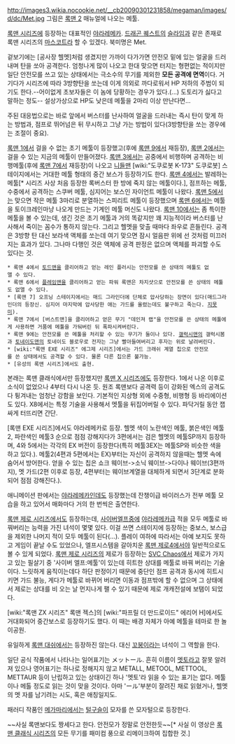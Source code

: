 http://images3.wikia.nocookie.net/__cb20090301231858/megaman/images/d/dc/Met.jpg
그림은 [[록맨 2]] 매뉴얼에 나오는 메툴.

[[록맨 시리즈]]에 등장하는 대표적인 [[야라레메카]]. [[드래곤 퀘스트]]의 [[슬라임]]과 같은 존재로 록맨 시리즈의 [[마스코트]]라 할 수 있겠다. 북미명은 Met.

겉보기에는 [공사장 헬멧]처럼 생겼지만 가까이 다가가면 안전모 밑에 있는 얼굴을 드러내며 탄을 쏘아 공격한다. 엄청나게 많이 나오고 한대 맞으면 터지는 형편없는 적이지만 일단 안전모를 쓰고 있는 상태에서는 극소수의 무기를 제외한 '''모든 공격에 면역'''이다. 거기다가 시리즈에 따라 3방향탄을 쏘는데 이게 의외로 까다로워서 HP 저하의 주범이 되기도 한다.--어이없게 초보자들은 이 놈에 당황하는 경우가 있다.(...) 도토리가 싫다고 말하는 정도-- 설상가상으로 HP도 낮은데 메툴을 2마리 이상 만난다면...

주된 대응법으로는 바로 앞에서 버스터를 난사하여 얼굴을 드러내는 즉시 탄이 맞게 하는 방법과, 점프로 뛰어넘은 뒤 무시하고 그냥 가는 방법이 있다(3방향탄을 쏘는 경우에는 조절이 중요).

[[록맨 1]]에서 걸을 수 없는 초기 메툴이 등장했고(후에 [[록맨 9]]에서 재등장), [[록맨 2]]에서는 걸을 수 있는 지금의 메툴이 만들어졌다. [[록맨 3]]에서는 공중에서 비행하며 공격하는 비행메툴(후에 [[록맨 7]]에서 재등장)이 나오고 [[니들맨]] [wiki:"도쿠로봇 K-173" 도쿠로봇] 스테이지에서는 거대한 메툴 형태의 중간 보스가 등장하기도 한다. [[록맨 4]]에서는 발레하는 메툴[* 시리즈 사상 처음 등장한 록버스터 한 방에 죽지 않는 메툴이다.], 점프하는 메툴, 수중에서 공격하는 스쿠버 메툴, 심지어는 보스인 자이언트 메툴이 나왔다. [[록맨 5]]에서는 맞으면 작은 메툴 3마리로 분열하는 스피리트 메툴이 등장했으며 [[록맨 6]]에서는 메툴을 토이크레인마냥 나오게 만드는 기계인 메툴 머신도 나왔다.  [[록맨 10]]에서는 좀 특이한 메툴을 볼 수 있는데, 생긴 것은 초기 메툴과 거의 똑같지만 꽤 지능적이라 버스터를 난사해서 죽이는 꼼수가 통하지 않는다. 그리고 헬멧을 맞출 때마다 좌우로 흔들린다. 공격은 3방향 탄 대신 보라색 액체를 쏘는데 여기 맞으면 잠시 얼음판 위에 선 것처럼 미끄러지는 효과가 있다. 그나마 다행인 것은 액체에 공격 판정은 없으며 액체를 파괴할 수도 있다는 것. 

 * 록맨 4에서 [[토드맨]]을 클리어하고 얻는 레인 플러시는 안전모를 쓴 상태의 메툴도 없앨 수 있다. 
 * 록맨 6에서 [[플레임맨]]을 클리어하고 얻는 파워 록맨은 차지샷으로 안전모를 쓴 상태의 메툴도 없앨 수 있다. 
 * [록맨 7] 오프닝 스테이지에서는 매드 그라인더에 단체로 압사당하는 장면이 있다(매드그라인더의 등장신. 심지어 마지막에 압사당한 애는 가드를 올렸는데도 불구하고 죽는다. [[지못미]]). 
 * 록맨 7에서 [버스트맨]을 클리어하고 얻은 무기 "데인져 랩"을 안전모를 쓴 상태의 메툴에게 사용하면 거품에 메툴을 가둬버린 뒤 폭파시켜버린다. 
 * 록맨 9에는 안전모를 쓴 메툴을 처리할 수 있는 무기가 둘이나 있다. [[갤럭시맨]]의 갤럭시봄과 [[토네이도맨]]의 토네이도 블로우로 전자는 그냥 빨아들여버리고 후자는 위로 날려버린다. 
 * [wiki:"록맨 EXE 시리즈" 에그제 시리즈]에서는 가드 크래쉬 계열 칩으로 안전모를 쓴 상태에서도 공격할 수 있다. 물론 다른 칩으론 불가능.
 * [유성의 록맨 시리즈]에서도 출현.

본래는 록맨 클래식에서만 등장했지만 [[록맨 X 시리즈]]에도 등장한다. 1에서 나온 이후로 소식이 없었으나 4부터 다시 나온 듯. 원조 록맨보다 공격력 등이 강화된 엑스의 공격도 다 튕겨내는 엄청난 강함을 보인다. 기본적인 지상형 외에 수중형, 비행형 등 바리에이션도 있다. X8에서는 특정 기술을 사용해서 멧툴을 뒤집어버릴 수 있다. 파닥거릴 동안 잽싸게 터뜨리면 간단.

[록맨 EXE 시리즈]에서도 야라레메카로 등장. 헬멧 색이 노란색인 메툴, 붉은색인 메툴2, 파란색인 메툴3 순으로 점점 강해지다가 3편에서는 검은 헬멧의 메툴SP까지 등장하며, 4와 5에서는 각각의 EX 버전이 등장한다(특히 메툴3EX는 메툴SP와 비슷한 색을 하고 있다.). 메툴2(4편과 5편에서는 EX)부터는 자신이 공격하지 않을때는 헬멧 속에 숨어서 방어한다. 얻을 수 있는 칩은 쇼크 웨이브->소닉 웨이브->다이나 웨이브(3편까지), 멧 가드(2편 이후로 등장, 4편부터는 웨이브계열을 대체하게 되면서 3단계로 분화되어 점점 강해진다.).

애니메이션 판에서는 [[야라레메카]]인데도 등장했는데 잔챙이급 바이러스가 전부 메툴 모습을 하고 있어서 매화마다 거의 한 번씩은 출연한다.

[[록맨 제로 시리즈]]에서도 등장하는데, [[사이버엘프]]중에 [[야라레메카]]급 적을 모두 메툴로 바꿔버리는 능력을 가진 녀석이 몇몇 있다. 이걸 쓰면 스테이지에 등장하는 중보스, 보스급을 제외한 나머지 적이 모두 메툴이 된다(…). 플레이 여하에 따라서는 아예 보지도 못하고 게임이 끝날 수도 있었으나, 엘프시스템을 갈아치운 [[록맨 제로4]]에서야 일반적으로도 볼 수 있게 되었다. [[록맨 제로 시리즈]]의 제로가 등장하는 [[SVC Chaos]]에서 제로가 가지고 있는 필살기 중 '사이버 엘프:메툴'이 있는데 히트한 상대를 메툴로 바꿔 버리는 기술이다. 느릿하게 움직이는데다 하단 판정이기 때문에 중단인 점프 공격과 동시에 히트시키면 가드 불능, 게다가 메툴로 바뀌어 버리면 이동과 점프밖에 할 수 없으며 그 상태에서 제로는 상대를 비 오는 날 먼지나게 팰 수 있기 때문에 제로 개캐전설에 보탬이 되었다.

[wiki:"록맨 ZX 시리즈" 록맨 젝스]의 [wiki:"파프릴 더 만드로이드" 에리어 H]에서도 거대화되어 중간보스로 등장하기도 했다. 이 때는 배경 자체가 아예 메툴을 테마로 한 놀이공원. 

유일하게 [[록맨 대쉬]]에서는 등장하진 않는다. 대신 [[꼬붕]]이라는 녀석이 그 역할을 한다.

일단 공식 작품에서 나타나는 일어표기는 メットール. 흔히 이름이 [[멧토]]라고 잘못 알려져 있으나 영어표기는 하나로 정해지지 않고 METALL, METOOL, METTOOL, METTAUR 등이 난립하고 있는 상태이긴 하나 '멧토'라 읽을 수 있는 표기는 없다. 메툴이나 메톨 정도로 읽는 것이 맞을 것이다. 아마 'ール'부분이 잘려진 채로 읽혔거나, 헬멧의 멧 자를 남기려는 시도, 혹은 애칭일지도.

패러디 작품인 [[메가마리]]에서는 [[털구슬]]이 모자를 쓴 모자털으로 등장한다.

{{{#!html
<object width="480" height="385"><param name="movie" value="http://www.youtube.com/v/pAR3Vmi5vws?fs=1&amp;hl=ko_KR"></param><param name="allowFullScreen" value="true"></param><param name="allowscriptaccess" value="always"></param><embed src="http://www.youtube.com/v/pAR3Vmi5vws?fs=1&amp;hl=ko_KR" type="application/x-shockwave-flash" allowscriptaccess="always" allowfullscreen="true" width="480" height="385"></embed></object>
}}}
~~사실 록맨보다도 짱세다고 한다. 안전모가 정말로 안전한듯~~[* 사실 이 영상은 [[록맨 클래식 시리즈]]의 모든 무기를 패미컴 풍으로 리메이크하여 집합한 것.]
